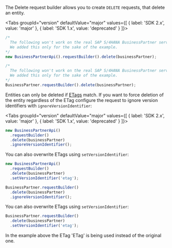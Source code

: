 
The Delete request builder allows you to create `DELETE` requests, that delete an entity.

<Tabs groupId="version" defaultValue="major" values={[ { label: 'SDK 2.x', value: 'major' }, { label: 'SDK 1.x', value: 'deprecated' } ]}>
<TabItem value="major">

```ts
/*
  The following won't work on the real SAP S/4HANA BusinessPartner service because BusinessPartners cannot be deleted.
  We added this only for the sake of the example.
*/
new BusinessPartnerApi().requestBuilder().delete(businessPartner);
```

 </TabItem>
<TabItem value="deprecated">

```ts
/*
  The following won't work on the real SAP S/4HANA BusinessPartner service because BusinessPartners cannot be deleted.
  We added this only for the sake of the example.
*/
BusinessPartner.requestBuilder().delete(businessPartner);
```

</TabItem>
</Tabs>

Entities can only be deleted if [ETags](#handling-of-etags) match.
If you want to force deletion of the entity regardless of the ETag configure the request to ignore version identifiers with `ignoreVersionIdentifier`:

<Tabs groupId="version" defaultValue="major" values={[ { label: 'SDK 2.x', value: 'major' }, { label: 'SDK 1.x', value: 'deprecated' } ]}>
<TabItem value="major">

```ts
new BusinessPartnerApi()
  .requestBuilder()
  .delete(businessPartner)
  .ignoreVersionIdentifier();
```

You can also overwrite ETags using `setVersionIdentifier`:

```ts
new BusinessPartnerApi()
  .requestBuilder()
  .delete(businessPartner)
  .setVersionIdentifier('etag');
```

</TabItem>
<TabItem value="deprecated">

```ts
BusinessPartner.requestBuilder()
  .delete(businessPartner)
  .ignoreVersionIdentifier();
```

You can also overwrite ETags using `setVersionIdentifier`:

```ts
BusinessPartner.requestBuilder()
  .delete(businessPartner)
  .setVersionIdentifier('etag');
```

</TabItem>
</Tabs>

In the example above the ETag 'ETag' is being used instead of the original one.

